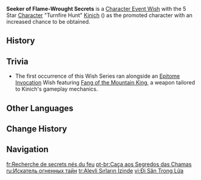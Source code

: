 {{Wish Series Infobox
|character = Kinich
|type      = Character Event Wishes
}}
'''Seeker of Flame-Wrought Secrets''' is a [[Character Event Wish]] with the 5 Star [[Character]] "Turnfire Hunt" [[Kinich]] ({{Dendro}}) as the promoted character with an increased chance to be obtained.

==History==
{{Wish History Table}}

==Trivia==
* The first occurrence of this Wish Series ran alongside an [[Epitome Invocation]] Wish featuring [[Fang of the Mountain King]], a weapon tailored to Kinich's gameplay mechanics.

==Other Languages==
{{Other Languages
|en       = Seeker of Flame-Wrought Secrets
|zhs      = 巡火猎秘
|zhs_rm   = Xún Huǒ Liè Mì
|zht      = 巡火獵祕
|zht_rm   = Xún Huǒ Liè Mì
|zh_tl    = Patrolling Fire, Hunting Secrets
|ja       = 火を巡る秘の狩り人
|ja_rm    = Hi wo Meguru Hi no Karibito{{Assumed}}
|ja_tl    = 
|ko       = 불<->을 따르는 비밀 사냥꾼
|ko_tl    = 
|es       = Secretos del fuego
|es_tl    = Secrets of the Fire
|fr       = Recherche de secrets nés du feu
|fr_tl    = Search for Secrets Born from Fire
|ru       = Искатель огненных тайн
|ru_tl    = Seeker of Fiery Secrets
|th       = นักล่าปริศนา<br>แห่งเปลวเพลิง
|th_rm    = 
|th_tl    = 
|vi       = Đi Săn Trong Lửa
|vi_tl    = Hunting in the Flame
|de       = Flammenjäger der Geheimnisse
|de_tl    = Flame Hunter of Secrets
|id       = Pencari Rahasia Dalam Bara Api
|id_tl    = Seeker of Secrets in Embers
|pt       = Caça aos Segredos das Chamas
|pt_tl    = 
|tr       = Alevli Sırların İzinde
|tr_tl    = 
|it       = Segreti plasmati nel fuoco
|it_tl    = 
}}

==Change History==
{{Change History|5.0}}

==Navigation==
{{Wish Navbox}}

[[fr:Recherche de secrets nés du feu]]
[[pt-br:Caça aos Segredos das Chamas]]
[[ru:Искатель огненных тайн]]
[[tr:Alevli Sırların İzinde]]
[[vi:Đi Săn Trong Lửa]]